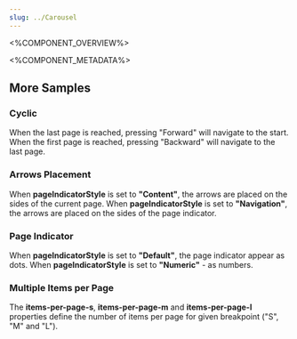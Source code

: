 ```yaml
---
slug: ../Carousel
---
```


<%COMPONENT_OVERVIEW%>


<Basic />

<%COMPONENT_METADATA%>

## More Samples

### Cyclic
When the last page is reached, pressing "Forward" will navigate to the start.
When the first page is reached, pressing "Backward" will navigate to the last page.

<Cyclic />

### Arrows Placement
When **pageIndicatorStyle** is set to **"Content"**, the arrows are placed on the sides of the current page.
When **pageIndicatorStyle** is set to **"Navigation"**, the arrows are placed on the sides of the page indicator.

<ArrowsPlacement />

### Page Indicator
When **pageIndicatorStyle** is set to **"Default"**, the page indicator appear as dots.
When **pageIndicatorStyle** is set to **"Numeric"** - as numbers.

<PageIndicatorType />

### Multiple Items per Page

The **items-per-page-s**, **items-per-page-m** and **items-per-page-l** properties
define the number of items per page for given breakpoint ("S", "M" and "L").

<MultipleItemsPerPage />